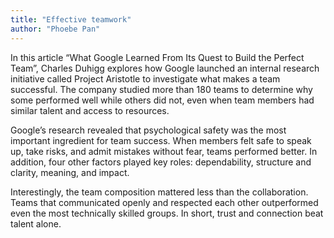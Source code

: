 ```yaml
---
title: "Effective teamwork"
author: "Phoebe Pan"
---
```



In this article "What Google Learned From Its Quest to Build the Perfect Team", Charles Duhigg explores how Google launched an internal research initiative called Project Aristotle to investigate what makes a team successful. The company studied more than 180 teams to determine why some performed well while others did not, even when team members had similar talent and access to resources.

Google’s research revealed that psychological safety was the most important ingredient for team success. When members felt safe to speak up, take risks, and admit mistakes without fear, teams performed better. In addition, four other factors played key roles: dependability, structure and clarity, meaning, and impact.

Interestingly, the team composition mattered less than the collaboration. Teams that communicated openly and respected each other outperformed even the most technically skilled groups. In short, trust and connection beat talent alone.
